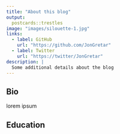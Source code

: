 ```yaml
---
title: "About this blog"
output:
  postcards::trestles
image: "images/silouette-1.jpg"
links:
  - label: GitHub
    url: "https://github.com/JonGretar"
  - label: Twitter
    url: "https://twitter/JonGretar"
description: |
  Some additional details about the blog
---
```


## Bio

lorem ipsum

## Education
